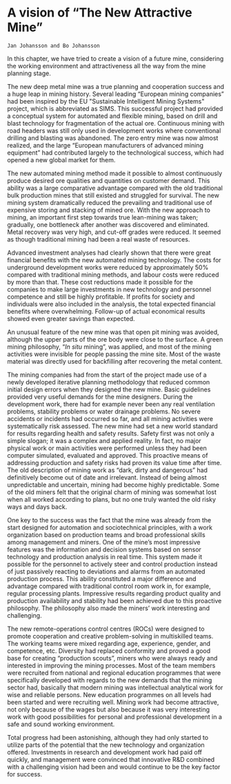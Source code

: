 # A vision of "The New Attractive Mine"# 

```block
Jan Johansson and Bo Johansson
```

In this chapter, we have tried to create a vision of a future mine, considering the working environment and attractiveness all the way from the mine planning stage.

The new deep metal mine was a true planning and cooperation success and a huge leap in mining history. Several leading "European mining companies" had been inspired by the EU \"Sustainable Intelligent Mining Systems\" project, which is abbreviated as SIMS. This successful project had provided a conceptual system for automated and flexible mining, based on drill and blast technology for fragmentation of the actual ore. Continuous mining with road headers was still only used in development works where conventional drilling and blasting was abandoned. The zero entry mine was now almost realized, and the large "European manufacturers of advanced mining equipment" had contributed largely to the technological success, which had opened a new global market for them.

The new automated mining method made it possible to almost continuously produce desired ore qualities and quantities on customer demand. This ability was a large comparative advantage compared with the old traditional bulk production mines that still existed and struggled for survival. The new mining system dramatically reduced the prevailing and traditional use of expensive storing and stacking of mined ore. With the new approach to mining, an important first step towards true lean-mining was taken; gradually, one bottleneck after another was discovered and eliminated. Metal recovery was very high, and cut-off grades were reduced. It seemed as though traditional mining had been a real waste of resources.

Advanced investment analyses had clearly shown that there were great financial benefits with the new automated mining technology. The costs for underground development works were reduced by approximately 50% compared with traditional mining methods, and labour costs were reduced by more than that. These cost reductions made it possible for the companies to make large investments in new technology and personnel competence and still be highly profitable. If profits for society and individuals were also included in the analysis, the total expected financial benefits where overwhelming. Follow-up of actual economical results showed even greater savings than expected.

An unusual feature of the new mine was that open pit mining was avoided, although the upper parts of the ore body were close to the surface. A green mining philosophy, "*In situ* mining", was applied, and most of the mining activities were invisible for people passing the mine site. Most of the waste material was directly used for backfilling after recovering the metal content.

The mining companies had from the start of the project made use of a newly developed iterative planning methodology that reduced common initial design errors when they designed the new mine. Basic guidelines provided very useful demands for the mine designers. During the development work, there had for example never been any real ventilation problems, stability problems or water drainage problems. No severe accidents or incidents had occurred so far, and all mining activities were systematically risk assessed. The new mine had set a new world standard for results regarding health and safety results. Safety first was not only a simple slogan; it was a complex and applied reality. In fact, no major physical work or main activities were performed unless they had been computer simulated, evaluated and approved. This proactive means of addressing production and safety risks had proven its value time after time. The old description of mining work as "dark, dirty and dangerous" had definitively become out of date and irrelevant. Instead of being almost unpredictable and uncertain, mining had become highly predictable. Some of the old miners felt that the original charm of mining was somewhat lost when all worked according to plans, but no one truly wanted the old risky ways and days back.

One key to the success was the fact that the mine was already from the start designed for automation and sociotechnical principles, with a work organization based on production teams and broad professional skills among management and miners. One of the mine's most impressive features was the information and decision systems based on sensor technology and production analysis in real time. This system made it possible for the personnel to actively steer and control production instead of just passively reacting to deviations and alarms from an automated production process. This ability constituted a major difference and advantage compared with traditional control room work in, for example, regular processing plants. Impressive results regarding product quality and production availability and stability had been achieved due to this proactive philosophy. The philosophy also made the miners' work interesting and challenging.

The new remote-operations control centres (ROCs) were designed to promote cooperation and creative problem-solving in multiskilled teams. The working teams were mixed regarding age, experience, gender, and competence, etc. Diversity had replaced conformity and proved a good base for creating "production scouts", miners who were always ready and interested in improving the mining processes. Most of the team members were recruited from national and regional education programmes that were specifically developed with regards to the new demands that the mining sector had, basically that modern mining was intellectual analytical work for wise and reliable persons. New education programmes on all levels had been started and were recruiting well. Mining work had become attractive, not only because of the wages but also because it was very interesting work with good possibilities for personal and professional development in a safe and sound working environment.

Total progress had been astonishing, although they had only started to utilize parts of the potential that the new technology and organization offered. Investments in research and development work had paid off quickly, and management were convinced that innovative R&D combined with a challenging vision had been and would continue to be the key factor for success.
